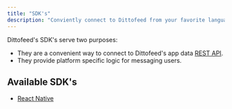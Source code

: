 ```yaml
---
title: "SDK's"
description: "Conviently connect to Dittofeed from your favorite language environment."
---
```


Dittofeed's SDK's serve two purposes:

- They are a convenient way to connect to Dittofeed's app data [REST API](/integrations/sources/api).
- They provide platform specific logic for messaging users.

## Available SDK's

- [React Native](/integrations/sdks/react-native)